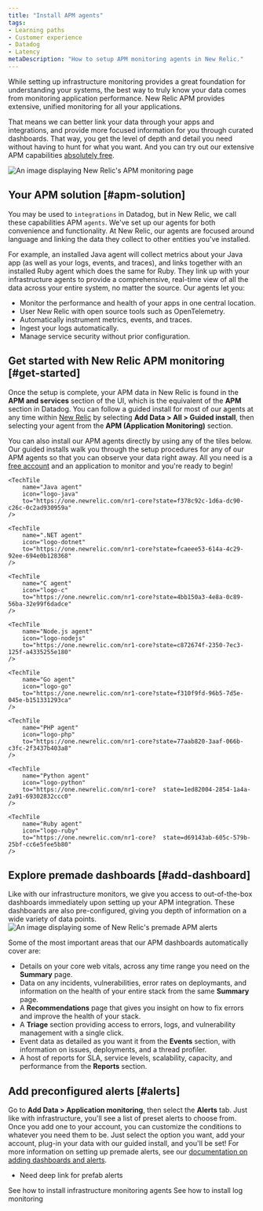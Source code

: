 ```yaml
---
title: "Install APM agents"
tags:
- Learning paths
- Customer experience
- Datadog
- Latency
metaDescription: "How to setup APM monitoring agents in New Relic."
---
```






While setting up infrastructure monitoring provides a great foundation for understanding your systems, the best way to truly know your data comes from monitoring application performance. New Relic APM provides extensive, unified monitoring for all your applications. 

That means we can better link your data through your apps and integrations, and provide more focused information for you through curated dashboards. That way, you get the level of depth and detail you need without having to hunt for what you want. And you can try out our extensive APM capabilities [absolutely free](https://newrelic.com/signup).

<img
    title="APM overview"
    alt="An image displaying New Relic's APM monitoring page"
    src={journeyAPMDash}
/>

## Your APM solution [#apm-solution]

You may be used to `integrations` in Datadog, but in New Relic, we call these capabilities APM `agents`. We've set up our agents for both convenience and functionality. At New Relic, our agents are focused around language and linking the data they collect to other entities you've installed. 

For example, an installed Java agent will collect metrics about your Java app (as well as your logs, events, and traces), and links together with an installed Ruby agent which does the same for Ruby. They link up with your infrastructure agents to provide a comprehensive, real-time view of all the data across your entire system, no matter the source.  Our agents let you:

* Monitor the performance and health of your apps in one central location.
* User New Relic with open source tools such as OpenTelemetry.
* Automatically instrument metrics, events, and traces.
* Ingest your logs automatically.
* Manage service security without prior configuration.

## Get started with New Relic APM monitoring [#get-started]

Once the setup is complete, your APM data in New Relic is found in the **APM and services** section of the UI, which is the equivalent of the **APM** section in Datadog. You can follow a guided install for most of our agents at any time within [New Relic](https://one.newrelic.com) by selecting **Add Data > All > Guided install**, then selecting your agent from the **APM (Application Monitoring)** section.

You can also install our APM agents directly by using any of the tiles below. Our guided installs walk you through the setup procedures for any of our APM agents so that you can observe your data right away. All you need is a [free account](https://newrelic.com/signup) and an application to monitor and you're ready to begin! 

<TechTileGrid>

    <TechTile
        name="Java agent"
        icon="logo-java"
        to="https://one.newrelic.com/nr1-core?state=f378c92c-1d6a-dc90-c26c-0c2ad930959a"
    />

    <TechTile
        name=".NET agent"
        icon="logo-dotnet"
        to="https://one.newrelic.com/nr1-core?state=fcaeee53-614a-4c29-92ee-694e0b128368"
    />

    <TechTile
        name="C agent"
        icon="logo-c"
        to="https://one.newrelic.com/nr1-core?state=4bb150a3-4e8a-0c89-56ba-32e99f6dadce"
    />

    <TechTile
        name="Node.js agent"
        icon="logo-nodejs"
        to="https://one.newrelic.com/nr1-core?state=c872674f-2350-7ec3-125f-a4335255e180"
    />

    <TechTile
        name="Go agent"
        icon="logo-go"
        to="https://one.newrelic.com/nr1-core?state=f310f9fd-96b5-7d5e-045e-b151331293ca"
    />

    <TechTile
        name="PHP agent"
        icon="logo-php"
        to="https://one.newrelic.com/nr1-core?state=77aab820-3aaf-066b-c3fc-2f3437b403a8"
    />

    <TechTile
        name="Python agent"
        icon="logo-python"
        to="https://one.newrelic.com/nr1-core?  state=1ed82004-2854-1a4a-2a91-69302832ccc0"
    />

    <TechTile
        name="Ruby agent"
        icon="logo-ruby"
        to="https://one.newrelic.com/nr1-core?  state=d69143ab-605c-579b-25bf-cc6e5fee5b80"
    />
</TechTileGrid>

## Explore premade dashboards [#add-dashboard]

Like with our infrastructure monitors, we give you access to out-of-the-box dashboards immediately upon setting up your APM integration. These dashboards are also pre-configured, giving you depth of information on a wide variety of data points. 
<img
    title="Premade alerts"
    alt="An image displaying some of New Relic's premade APM alerts"
    src={journeyAPMDash2}
/>

Some of the most important areas that our APM dashboards automatically cover are:
* Details on your core web vitals, across any time range you need on the **Summary** page.
* Data on any incidents, vulnerabilities, error rates on deploymants, and information on the health of your entire stack from the same **Summary** page. 
* A **Recommendations** page that gives you insight on how to fix errors and improve the health of your stack.
* A **Triage** section providing access to errors, logs, and vulnerability management with a single click.
* Event data as detailed as you want it from the **Events** section, with information on issues, deployments, and a thread profiler.
* A host of reports for SLA, service levels, scalability, capacity, and performance from the **Reports** section.  

## Add preconfigured alerts [#alerts]

Go to **Add Data > Application monitoring**, then select the **Alerts** tab. Just like with infrastructure, you'll see a list of preset alerts to choose from. Once you add one to your account, you can customize the conditions to whatever you need them to be. Just select the option you want, add your account, plug-in your data with our guided install, and you'll be set! For more information on setting up premade alerts, see our [documentation on adding dashboards and alerts](/docs/journey-migration/migrating-dashboards/).

* Need deep link for prefab alerts

<SideBySide>
    <Side>
        <DocTiles variant="labs">
            <DocTile
                path="/docs/journey-migration/migrating-infra/"
                label={{text: '⬅️ PREVIOUS', color: '#AFE2E3'}}    
            >
                See how to install infrastructure monitoring agents
            </DocTile>
        </DocTiles>
    </Side>
    <Side>
        <DocTiles variant="labs">
            <DocTile
                path="/docs/journey-migration/migrating-logs/"
                label={{text: 'NEXT ➡️', color: '#AFE2E3'}}    
            >
                See how to install log monitoring
            </DocTile>
        </DocTiles>
    </Side>
</SideBySide>
